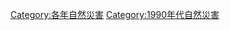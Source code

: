 {{Natural disasters by year | m=1 | c=9 | d=9 | y=5 }}
{{Commonscat|1995 natural disasters}}

[[Category:各年自然災害|Category:各年自然災害]]
[[Category:1990年代自然災害|Category:1990年代自然災害]]